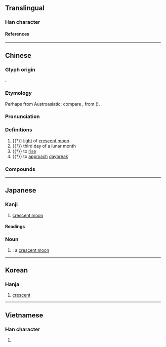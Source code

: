 {{also|胐}}
{{character info/new}}
==Translingual==

===Han character===
{{Han char|rn=74|rad=月|as=05|sn=9|four=72272|canj=BUU|ids=⿰月出}}

====References====
{{Han ref|kx=0505.080|dkj=14351|dj=0883.200|hdz=32065.010|uh=670F}}

----

==Chinese==
{{zh-forms}}

===Glyph origin===
{{Han etym}}
{{Han compound|月|出|ls=ic|t1=moon|t2=to come out; to appear}}.

===Etymology===
Perhaps from Austroasiatic; compare {{cog|km|ពន្លូត||to enlarge; to augment|lit=to cause to appear; to grow}}, from {{m|km|លូត||to sprout; to grow; to become longer}} ({{zh-ref|Schuessler, 2007}}).

===Pronunciation===
{{zh-pron
|m=fěi,pèi,1nb=standard in Mainland and Taiwan,2nb=variant
|c=fei2
|mc=y
|oc=y
|cat=n,v
}}

===Definitions===
{{zh-hanzi}}

# {{†}} [[light]] of [[crescent moon]]
# {{†}} third day of a lunar month
# {{†}} {{lb|zh|of the moon|a star}} to [[rise]]
# {{†}} to [[approach]] [[daybreak]]

===Compounds===
{{zh-der|朏朏|朏明|朏魄|朏朒}}

----

==Japanese==

===Kanji===
{{ja-kanji|grade=|rs=月05}}

# [[crescent moon]]

====Readings====
{{ja-readings
|goon=ひ, へ
|kanon=ひ, はい
|kun=みかづき-
}}

{{attn|ja|on also おつ, ほつ?}}
{{attn|ja|kun also くら-い, おろ-か?}}

===Noun===
{{ja-kanjitab|yomi=k|みかづき|r=y}}
{{ja-noun|みかづき}}

# {{rarespell|lang=ja|三日月|tr=mikazuki|nodot=1|sort=みかつき}}: a [[crescent moon]]

----

==Korean==

===Hanja===
{{ko-hanja|비}}

# [[crescent]]

----

==Vietnamese==

===Han character===
{{vi-readings|rs=月05|reading=xoét}}

# {{defn|lang=vi|sort=月05}}